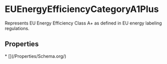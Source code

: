   
# EUEnergyEfficiencyCategoryA1Plus

Represents EU Energy Efficiency Class A+ as defined in EU energy labeling regulations.

## Properties

<Grid>
* [](/Properties/Schema.org/)
</Grid>

